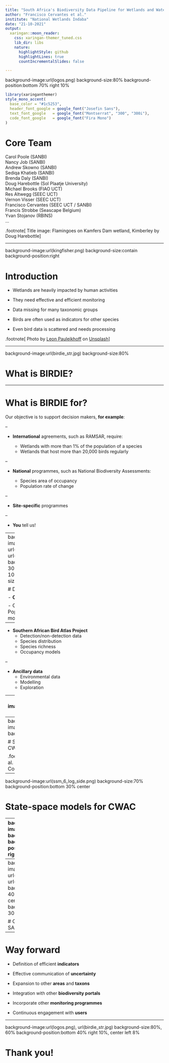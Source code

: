 ```yaml
---
title: "South Africa's Biodiversity Data Pipeline for Wetlands and Waterbirds"
author: "Francisco Cervantes et al."
institute: "National Wetlands Indaba"
date: "21-10-2021"
output:
  xaringan::moon_reader:
    css: xaringan-themer_tuned.css
    lib_dir: libs
    nature:
      highlightStyle: github
      highlightLines: true
      countIncrementalSlides: false

---
```


background-image:url(logos.png)
background-size:80%
background-position:bottom 70% right 10%

```r
library(xaringanthemer)
style_mono_accent(
  base_color = "#1c5253",
  header_font_google = google_font("Josefin Sans"),
  text_font_google   = google_font("Montserrat", "300", "300i"),
  code_font_google   = google_font("Fira Mono")
)
```

      
# Core Team

Carol Poole (SANBI)  
Nancy Job (SANBI)  
Andrew Skowno (SANBI)  
Sediqa Khatieb (SANBI)  
Brenda Daly (SANBI)  
Doug Harebottle (Sol Plaatje University)  
Michael Brooks (FIAO UCT)  
Res Altwegg (SEEC UCT)  
Vernon Visser (SEEC UCT)  
Francisco Cervantes (SEEC UCT / SANBI)  
Francis Strobbe (Seascape Belgium)  
Yvan Stojanov (RBINS)  
...

.footnote[
Title image: Flamingoes on Kamfers Dam wetland, Kimberley by Doug Harebottle
]

---

background-image:url(kingfisher.png)
background-size:contain
background-position:right

# Introduction

- Wetlands are heavily impacted by human activities

- They need effective and efficient monitoring

- Data missing for many taxonomic groups

- Birds are often used as indicators for other species

- Even bird data is scattered and needs processing

.footnote[
Photo by <a href="https://unsplash.com/@lebalu?utm_source=unsplash&utm_medium=referral&utm_content=creditCopyText">Leon Pauleikhoff</a> on <a href="https://unsplash.com/s/photos/wetlands-and-south-africa?utm_source=unsplash&utm_medium=referral&utm_content=creditCopyText">Unsplash</a>
]

---

background-image:url(birdie_str.jpg)
background-size:80%

# What is BIRDIE?


---

# What is BIRDIE for?

Our objective is to support decision makers, **for example**:

--

- **International** agreements, such as RAMSAR, require:

  - Wetlands with more than 1% of the population of a species
  - Wetlands that host more than 20,000 birds regularly
  
--

- **National** programmes, such as National Biodiversity Assessments:

  - Species area of occupancy
  - Population rate of change
  
--

- **Site-specific** programmes

--

- **You** tell us!
  
---
background-image:url(cwac_logo.png), url(SABAP2_logo.png), url(GoogleEarthEngine_Grey_108.png)
background-position:top 100px right 30px, top 300px right 50px, bottom 100px right 30px
background-size:25%, 15%, 35%

# Data inputs

- **Coordinated Waterbird Counts**

  - Count data
  - Species abundance
  - Population dynamics
  - State-space models

--

- **Southern African Bird Atlas Project**
  - Detection/non-detection data
  - Species distribution
  - Species richness
  - Occupancy models

--

- **Ancillary data**
  - Environmental data
  - Modelling
  - Exploration

---
background-image:url(ssm_diagram.png)
background-size:80%

# State-space models for CWAC


---
background-image:url(ssm_barshep.png)
background-size:80%

# State-space models for CWAC

.footnote[
Barshep et al. 2017. Global Ecology and Conservation, 12
]
---
background-image:url(ssm_6_log_side.png)
background-size:70%
background-position:bottom 30% center

# State-space models for CWAC

---
background-image:url(guru2017.png)
background-size:65%
background-position:bottom 90px right 90px

# Occupancy models for SABAP

.footnote[
Guillera-Arroita, 2017. Ecography, 40
]

---
background-image:url(occu_p_6.png), url(occu_psi_6.png), url(occu_real_6.png)
background-position:left 40px center, center center, right 40px center
background-size:30%, 30%, 30%

# Occupancy models for SABAP

---

# Way forward

- Definition of efficient **indicators**

- Effective communication of **uncertainty**

- Expansion to other **areas** and **taxons**

- Integration with other **biodiversity portals**

- Incorporate other **monitoring programmes**

- Continuous engagement with **users**

---

background-image:url(logos.png), url(birdie_str.jpg)
background-size:80%, 60%
background-position:bottom 40% right 10%, center left 8%

# Thank you!

